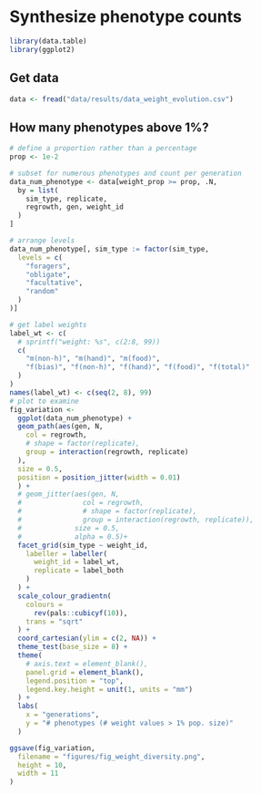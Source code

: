 
# Synthesize phenotype counts

```r
library(data.table)
library(ggplot2)
```

## Get data

```r
data <- fread("data/results/data_weight_evolution.csv")
```

## How many phenotypes above 1%?

```r
# define a proportion rather than a percentage
prop <- 1e-2

# subset for numerous phenotypes and count per generation
data_num_phenotype <- data[weight_prop >= prop, .N,
  by = list(
    sim_type, replicate,
    regrowth, gen, weight_id
  )
]

# arrange levels
data_num_phenotype[, sim_type := factor(sim_type,
  levels = c(
    "foragers",
    "obligate",
    "facultative",
    "random"
  )
)]
```

```r
# get label weights
label_wt <- c(
  # sprintf("weight: %s", c(2:8, 99))
  c(
    "m(non-h)", "m(hand)", "m(food)",
    "f(bias)", "f(non-h)", "f(hand)", "f(food)", "f(total)"
  )
)
names(label_wt) <- c(seq(2, 8), 99)
# plot to examine
fig_variation <-
  ggplot(data_num_phenotype) +
  geom_path(aes(gen, N,
    col = regrowth,
    # shape = factor(replicate),
    group = interaction(regrowth, replicate)
  ),
  size = 0.5,
  position = position_jitter(width = 0.01)
  ) +
  # geom_jitter(aes(gen, N,
  #               col = regrowth,
  #               # shape = factor(replicate),
  #               group = interaction(regrowth, replicate)),
  #             size = 0.5,
  #             alpha = 0.5)+
  facet_grid(sim_type ~ weight_id,
    labeller = labeller(
      weight_id = label_wt,
      replicate = label_both
    )
  ) +
  scale_colour_gradientn(
    colours =
      rev(pals::cubicyf(10)),
    trans = "sqrt"
  ) +
  coord_cartesian(ylim = c(2, NA)) +
  theme_test(base_size = 8) +
  theme(
    # axis.text = element_blank(),
    panel.grid = element_blank(),
    legend.position = "top",
    legend.key.height = unit(1, units = "mm")
  ) +
  labs(
    x = "generations",
    y = "# phenotypes (# weight values > 1% pop. size)"
  )
```

```r
ggsave(fig_variation,
  filename = "figures/fig_weight_diversity.png",
  height = 10,
  width = 11
)
```

